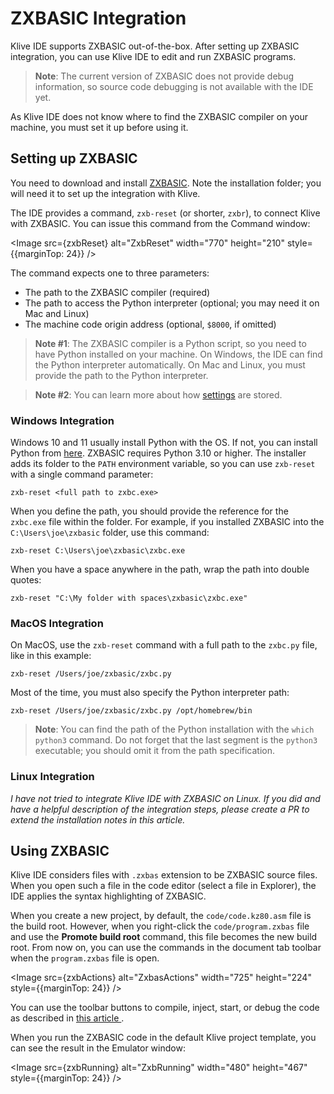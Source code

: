 
# ZXBASIC Integration

Klive IDE supports ZXBASIC out-of-the-box. After setting up ZXBASIC integration, you can use Klive IDE to edit and run ZXBASIC programs.

> **Note**: The current version of ZXBASIC does not provide debug information, so source code debugging is not available with the IDE yet.

As Klive IDE does not know where to find the ZXBASIC compiler on your machine, you must set it up before using it.

## Setting up ZXBASIC

You need to download and install [ZXBASIC](https://zxbasic.readthedocs.io/en/latest/archive/). Note the installation folder; you will need it to set up the integration with Klive.

The IDE provides a command, `zxb-reset` (or shorter, `zxbr`), to connect Klive with ZXBASIC. You can issue this command from the Command window:

<Image src={zxbReset} alt="ZxbReset" width="770" height="210" style={{marginTop: 24}} />

The command expects one to three parameters:
- The path to the ZXBASIC compiler (required)
- The path to access the Python interpreter (optional; you may need it on Mac and Linux)
- The machine code origin address (optional, `$8000`, if omitted)

> **Note #1**: The ZXBASIC compiler is a Python script, so you need to have Python installed on your machine. On Windows, the IDE can find the Python interpreter automatically. On Mac and Linux, you must provide the path to the Python interpreter.

> **Note #2**: You can learn more about how [settings](./ide-settings) are stored.

### Windows Integration

Windows 10 and 11 usually install Python with the OS. If not, you can install Python from [here](https://www.python.org/downloads/). ZXBASIC requires Python 3.10 or higher. The installer adds its folder to the `PATH` environment variable, so you can use `zxb-reset` with a single command parameter:

```text
zxb-reset <full path to zxbc.exe>
```

When you define the path, you should provide the reference for the `zxbc.exe` file within the folder. For example, if you installed ZXBASIC into the `C:\Users\joe\zxbasic` folder, use this command:

```text
zxb-reset C:\Users\joe\zxbasic\zxbc.exe
```

When you have a space anywhere in the path, wrap the path into double quotes:

```text
zxb-reset "C:\My folder with spaces\zxbasic\zxbc.exe"
```

### MacOS Integration

On MacOS, use the `zxb-reset` command with a full path to the `zxbc.py` file, like in this example:

```text
zxb-reset /Users/joe/zxbasic/zxbc.py
```

Most of the time, you must also specify the Python interpreter path:

```text
zxb-reset /Users/joe/zxbasic/zxbc.py /opt/homebrew/bin
```

> **Note**: You can find the path of the Python installation with the `which python3` command. Do not forget that the last segment is the `python3` executable; you should omit it from the path specification.

### Linux Integration

*I have not tried to integrate Klive IDE with ZXBASIC on Linux. If you did and have a helpful description of the integration steps, please create a PR to extend the installation notes in this article.*

## Using ZXBASIC

Klive IDE considers files with `.zxbas` extension to be ZXBASIC source files. When you open such a file in the code editor (select a file in Explorer), the IDE applies the syntax highlighting of ZXBASIC.

When you create a new project, by default, the `code/code.kz80.asm` file is the build root. However, when you right-click the `code/program.zxbas` file and use the **Promote build root** command, this file becomes the new build root. From now on, you can use the commands in the document tab toolbar when the `program.zxbas` file is open.

<Image src={zxbActions} alt="ZxbasActions" width="725" height="224" style={{marginTop: 24}} />

You can use the toolbar buttons to compile, inject, start, or debug the code as described in [this article ](../getting-started/creating-project#build-root-commands).

When you run the ZXBASIC code in the default Klive project template, you can see the result in the Emulator window:

<Image src={zxbRunning} alt="ZxbRunning" width="480" height="467" style={{marginTop: 24}} />